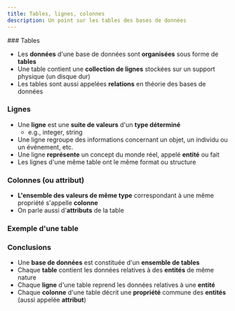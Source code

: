 ```yaml
---
title: Tables, lignes, colonnes
description: Un point sur les tables des bases de données
---
```



<Slide>
### Tables

* Les **données** d'une base de données sont **organisées** sous forme de **tables**
* Une table contient une **collection de lignes** stockées sur un support physique (un disque dur)
* Les tables sont aussi appelées **relations** en théorie des bases de données

</Slide>
<Slide>

### Lignes

* Une **ligne** est une **suite de valeurs** d'un **type déterminé**
  * e.g., integer, string
* Une ligne regroupe des informations concernant un objet, un individu ou un événement, etc.
* Une ligne **représente** un concept du monde réel, appelé **entité** ou fait
* Les lignes d'une même table ont le même format ou structure

</Slide>
<Slide>

### Colonnes (ou attribut)

* **L'ensemble des valeurs de même type** correspondant à une même propriété s'appelle **colonne**
* On parle aussi d'**attributs** de la table


</Slide>
<Slide>

### Exemple d'une table


<Table
  sqliteDB="public/sample/ecommerce/ecommerce-fr-erd-v1.sqlite"
  title="Clients"
  query="SELECT * FROM Clients"
/>

</Slide>

<Slide>

### Conclusions

* Une **base de données** est constituée d'un **ensemble de tables**
* Chaque **table** contient les données relatives à des **entités** de même nature
* Chaque **ligne** d'une table reprend les données relatives à une **entité**
* Chaque **colonne** d'une table décrit une **propriété** commune des **entités** (aussi appelée **attribut**)

</Slide>
